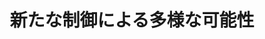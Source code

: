 ﻿---
title: "新たな制御による多様な可能性"
category: "工学系"
vol: "66"
interviewee: "山浦・黄"
url: ""
tags: []
pdf: "66-5-yamaura-huang.pdf"
facephoto: ""
career: ""
preface: "今日、生産されているロボットの種類は多岐に 渡る。中には、テレビにより紹介されるものもあ るなど、身近になっている。一方で、産業の進化 に伴い、複雑な機構を持つロボットが増え、制御 に要求される技術や精度は日々高度化している。 ロボットの高精度な制御を可能とすることに よって、社会のさまざまなニーズに応えていくこ とが、山浦・黄研究室の目標である。今回は、そ の中でも黄先生の研究である、安定した二足歩行 や作業能力の拡張などを目標とした、制御方法に ついての話を伺った。"
---
